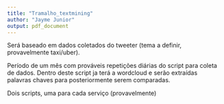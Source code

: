 ```yaml
---
title: "Tramalho_textmining"
author: "Jayme Junior"
output: pdf_document
---
```


Será baseado em dados coletados do tweeter (tema a definir, provavelmente
taxi/uber).

Período de um mês com prováveis repetições diárias do script para coleta
de dados. Dentro deste script  ja terá a wordcloud e serão extraídas 
palavras chaves para posteriormente serem comparadas.

Dois scripts, uma para cada serviço (provavelmente)
